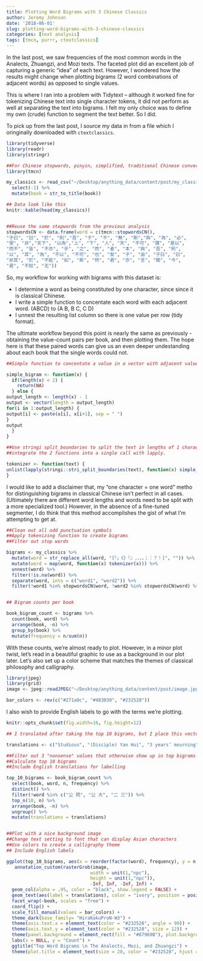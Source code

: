 ```yaml
---
title: Plotting Word Bigrams with 3 Chinese Classics
author: Jeremy Johnson
date: '2018-06-01'
slug: plotting-word-bigrams-with-3-chinese-classics
categories: [text analysis]
tags: [tmcn, purrr, ctextclassics]
---
```


In the last post, we saw frequencies of the most common words in the Analects, Zhuangzi, and Mozi texts. The faceted plot did an excellent job of capturing a generic "idea" of each text. However, I wondered how the results might change when plotting bigrams (2 word combinations of adjacent words) as opposed to single values. 

This is where I ran into a problem with Tidytext -- although it worked fine for tokenizing Chinese text into single character tokens, it did not perform as well at separating the text into bigrams. I felt my only choice was to define my own (crude) function to segment the text better. So I did. 


To pick up from the last post, I source my data in from a file which I oringinally downloaded with ```ctextclassics```. 

```r

library(tidyverse)
library(readr)
library(stringr)

##For Chinese stopwords, pinyin, simplified, traditional Chinese conversions
library(tmcn)

my_classics <- read_csv("~/Desktop/anything_data/content/post/my_classics.csv") %>%
  select(-1) %>%
  mutate(book = str_to_title(book))

## Data look like this 
knitr::kable(head(my_classics))


##Reuse the same stopwords from the previous analysis
stopwordsCN <- data.frame(word = c(tmcn::stopwordsCN(),
"子曰", "曰", "於", "則","吾", "子", "不", "無", "斯","與", "為", "必",
"使", "非","天下", "以為","上", "下", "人", "天", "不可", "謂", "是以",
"而不", "皆", "不亦", "乎", "之", "而", "者", "本", "與", "吾", "則",
"以", "其", "為", "不以", "不可", "也", "矣", "子", "由", "子曰", "曰",
"非其", "於", "不能", "如", "斯", "然", "君", "亦", "言", "聞", "今",
"君", "不知", "无"))

```


So, my workflow for working with bigrams with this dataset is:

* I determine a word as being constituted by one character, since since it is classical Chinese.
* I write a simple function to concentate each word with each adjacent word. (ABCD) to (A B, B C, C D)
* I unnest the resulting list column so there is one value per row (tidy format). 

The ultimate workflow beyond this point is nearly the same as previously - obtaining the value-count pairs per book, and then plotting them. The hope here is that these paired words can give us an even deeper undestanding about each book that the single words could not.


```r
##Simple function to concentate a value in a vector with adjacent value

simple_bigram <- function(x) {
  if(length(x) < 2) {
    return(NA)
  } else {
output_length <- length(x) - 1
output <- vector(length = output_length)
for(i in 1:output_length) {
output[i] <- paste(x[i], x[i+1], sep = " ")
}
output
  }
}

##Use stringi split_boundaries to split the text in lengths of 1 character, so that they can be concencated into 2 character values.
##integrate the 2 functions into a single call with lapply.

tokenizer <- function(text) {
unlist(lapply(stringi::stri_split_boundaries(text), function(x) simple_bigram(x)))
}

```

I would like to add a disclaimer that, my "one character = one word" metho for distinguishing bigrams in classical Chinese isn't perfect in all cases. (Ultimately there are different word lengths and words need to be split with a more specialized tool.) However, in the absence of a fine-tuned segmenter, I do think that this method accomplishes the gist of what I'm attempting to get at. 

```r
##Clean out all odd punctuation symbols
##Apply tokenizing function to create bigrams
##Filter out stop words

bigrams <- my_classics %>%
  mutate(word = str_replace_all(word, "[「」《》『』,，、。；：？！]", "")) %>%
  mutate(word = map(word, function(x) tokenizer(x))) %>%
  unnest(word) %>%
  filter(!is.na(word)) %>%
  separate(word, into = c("word1", "word2")) %>%
  filter(!word1 %in% stopwordsCN$word, !word2 %in% stopwordsCN$word) %>% unite("word", c("word1", "word2"), sep = " ")


## Bigram counts per book 

book_bigram_count <- bigrams %>%
  count(book, word) %>%
  arrange(book, -n) %>%
  group_by(book) %>%
  mutate(frequency = n/sum(n))

```

With these counts, we're almost ready to plot. However, in a minor plot twist, let's read in a beautiful graphic to use as a background in our plot later. Let's also set up a color scheme that matches the themes of classical philosophy and calligraphy. 

```r
library(jpeg)
library(grid)
image <- jpeg::readJPEG("~/Desktop/anything_data/content/post/image.jpg")

bar_colors <- rev(c("#271a0c", "#483030", "#232528"))
```
I also wish to provide English labels to go with the terms we're plotting. 
```r
knitr::opts_chunk$set(fig.width=16, fig.height=12)

## I translated after taking the top 10 bigrams, but I place this vector one step ahead in the workflow in order for the processing to occur in one step.

translations <- c("Studious", "(Disciple) Yan Hui", "3 years’ mourning", "Great officer", "(Disciple) Zi Zhang asked", "Enter politics", "Have not seen", "(Disciple) Fan Chi", "(Disciple) Zi Gong asked", "Inquired about governance", "Parents", "Know Ritual"," Ritual", "(Disciple) Lu asked", "Sage King", "Ghosts/Spirits", "Common folk", "Feudal lords", "Country", "Engage in", "Rulers", "All people", "10 Steps", "Control", "All Things", "Confucius", "Benevolence and\n Righteousness", "Lao Dan/Laozi", "Master", "Never", "Huang Di", "The Beginning", "Zhu Liang", "Life and\n Death")

##Filter out 3 "nonsense" values that otherwise show up in top bigrams
##Calculate top 10 bigrams
##Include English translations for labelling

top_10_bigrams <- book_bigram_count %>%
  select(book, word, n, frequency) %>%
  distinct() %>%
  filter(!word %in% c("公 問", "公 大", "二 三")) %>%
  top_n(10, n) %>%
  arrange(book, -n) %>%
  ungroup() %>%
  mutate(translations = translations)


##Plot with a nice background image
##Change text setting to font that can display Asian characters
##Use colors to create a calligraphy theme
## Include English labels

ggplot(top_10_bigrams, aes(x = reorder(factor(word), frequency), y = n, fill = book)) +
   annotation_custom(rasterGrob(image, 
                               width = unit(1,"npc"), 
                               height = unit(1,"npc")), 
                               -Inf, Inf, -Inf, Inf) +
  geom_col(alpha = .95, color = "black", show.legend = FALSE) + 
  geom_text(aes(label = translations), color = "ivory", position = position_stack(vjust = 0.5)) + 
  facet_wrap(~book, scales = "free") + 
  coord_flip() +
  scale_fill_manual(values = bar_colors) +
  theme_dark(base_family= "HiraKakuProN-W3") + 
  theme(axis.text.x = element_text(color = "#232528", angle = 90)) +
  theme(axis.text.y = element_text(color = "#232528", size = 12)) +
  theme(panel.background = element_rect(fill = "#87969B"), plot.background = element_rect(fill = "ivory"), panel.grid.major = element_blank(), panel.grid.minor = element_blank()) + 
  labs(x = NULL, y = "Count") +
  ggtitle("Top Word Bigrams \n The Analects, Mozi, and Zhuangzi") +
  theme(plot.title = element_text(size = 20, color = "#232528", hjust = 0.5)) 

```
